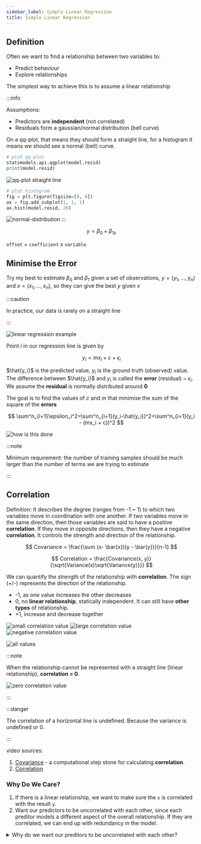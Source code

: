 ```yaml
---
sidebar_label: Simple Linear Regression
title: Simple Linear Regression
---
```



## Definition

Often we want to find a relationship between two variables to:

- Predict behaviour
- Explore relationships

The simplest way to achieve this is to assume a linear relationship

:::info

Assumptions:

- Predictors are **independent** (not correlated)
- Residuals form a gaussian/normal distribution (bell curve)

On a qq-plot, that means they should form a straight line, for a histogram it means we should see a normal (bell) curve.

```python
# plot qq-plot
statsmodels.api.qqplot(model.resid)
print(model.resid)
```

![qq-plot straight line](./_assets-01/qq-plot-straight-line.png)

```python
# plot histogram
fig = plt.figure(figsize=[8, 8])
ax = fig.add_subplot(1, 1, 1)
ax.hist(model.resid, 20)
```

![normal-distribution](./_assets-01/normal-distribution.png)
:::

$$
y = \beta_0 +\beta_{1x}
$$

`offset` + `coefficient` x `variable`

## Minimise the Error

Try my best to estimate $\beta_0$ and $\beta_1$ given a set of observations, $y = (y_1,\ldots,y_n)$ and $x=(x_1,\ldots,x_n)$, so they can give the best $y$ given $x$

:::caution

In practice, our data is rarely on a straight line

:::

![linear regression example](_assets-01/simple_linear_regression_example.jpg)

Point $i$ in our regression line is given by

$$
y_i = mx_i + c +\epsilon_i
$$

$\hat{y_i}$ is the predicted value, $y_i$ is the ground truth (observed) value. The difference between $\hat{y_i}$ and $y_i$ is called the **error** (residual) ~ $\epsilon_i$. We assume the **residual** is normally distributed around **0**

The goal is to find the values of $c$ and $m$ that minimise the sum of the square of the **errors**

$$
\sum^n_{i=1}\epsilon_i^2=\sum^n_{i=1}(y_i-\hat{y_i})^2=\sum^n_{i=1}(y_i - (mx_i + c))^2
$$

![how is this done](_assets-01/how_is_this_done.jpg)

:::note

Minimum requirement: the number of training samples should be much larger than the number of terms we are trying to estimate

:::

## Correlation

Definition: It describes the degree (ranges from -1 ~ 1) to which two variables move in coordination with one another. If two variables move in the same direction, then those variables are said to have a positive **correlation**. If they move in opposite directions, then they have a negative **correlation**. It controls the strength and direction of the relationship.

$$
Covariance = \frac{\sum (x- \bar{x})(y - \bar{y})}{n-1}
$$

$$
Correlation = \frac{Covariance(x, y)}{\sqrt{Variance(x)\sqrt{Variance(y)}}}
$$

We can quantify the strength of the relationship with **correlation**. The sign (+/-) represents the direction of the relationship.

- -1, as one value increases the other decreases
- 0, no **linear relationship**, statically independent. It can still have **other types** of relationship.
- +1, increase and decrease together

![small correlation value](_assets-01/small_correlation_value.jpg)
![large correlation value](_assets-01/large_correlation_value.jpg)
![negative correlation value](_assets-01/negative_correlation_value.jpg)

![all values](_assets-01/all_values.jpg)

:::note

When the relationship cannot be represented with a straight line (linear relationship), **correlation = 0**.

![zero correlation value](_assets-01/zero_correlation.jpg)

:::

:::danger

The correlation of a horizontal line is undefined. Because the variance is undefined or 0.

:::

video sources:

1. [Covariance](https://www.youtube.com/watch?v=qtaqvPAeEJY) - a computational step stone for calculating **correlation**.
2. [Correlation](https://www.youtube.com/watch?v=xZ_z8KWkhXE)

<YouTubeVideo
  src="https://www.youtube.com/embed/qtaqvPAeEJY?start=437"
  caption="covariance"
/>

### Why Do We Care?

1. If there is a linear relationship, we want to make sure the `x` is correlated with the result `y`.
2. Want our predictors to be uncorrelated with each other, since each preditor models a different aspect of the overall relationship. If they are correlated, we can end up with redundancy in the model.

<details>
  <summary>
    Why do we want our preditors to be uncorrelated with each other?
  </summary>
  <div>
    In the{" "}
    <Link to="https://github.com/xiaohai-huang/cab420-workspace/blob/master/work/week1/CAB420_Regression_Example_1_Linear_Regression.ipynb">
      "number of cyclists"
    </Link>{" "}
    case study, one of the linear regression model contains <code>temp</code> ,
    and <code>atemp</code> as parameters, they are correlated, and thus the
    relationship between that variable and the response is (to some extent)
    captured twice in the model. That causes the `p-value` to be less important.
  </div>
</details>
